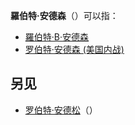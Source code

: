 '''羅伯特·安德森'''（{{lang-en|Robert Anderson}}）可以指：

* [[羅伯特·B·安德森|羅伯特·B·安德森]]
* [[罗伯特·安德森_(美国内战)|罗伯特·安德森 (美国内战)]]

==另见==
* [[罗伯特·安德松|罗伯特·安德松]]（{{lang-sv|Robert Andersson}}）

{{Disambiguation|Cat=六字人名譯名消歧義}}